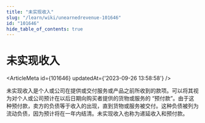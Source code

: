 ```yaml
---
title: "未实现收入"
slug: "/learn/wiki/unearnedrevenue-101646"
id: "101646"
hide_table_of_contents: true
---
```



# 未实现收入

<ArticleMeta id={101646} updatedAt={'2023-09-26 13:58:58'} />
<div className='border-solid border-b border-t-0 my-4 border-[var(--ifm-color-gray-300)]' />

未实现收入是个人或公司在提供或交付服务或产品之前所收到的款项。可以将其视为对个人或公司预计在以后日期向购买者提供的货物或服务的 “预付款”。由于这种预付款，卖方的负债等于收入的出现，直到货物或服务被交付。这种负债被列为流动负债，因为预计将在一年内结清。未实现收入也称为递延收入和预付款。
